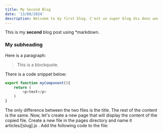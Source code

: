 ```yaml
---
title: My Second Blog
date: '13/08/2024'
description: Welcome to my first blog. C'est un super blog dis donc wouhouu c'est génial ça ! Capybara Capoyoyo
---
```


This is my **second** blog post using *markdown.

### My subheading
Here is a paragraph:

> This is a blockquote.

There is a code snippet below:
```javascript
export function myComponent(){
    return (
        <p>test</p>
    )
}
``` 
 The only difference between the two files is the title. The rest of the content is the same. 
 Now, let's create a new page that will display the content of the copied file. 
 Create a new file in the  pages  directory and name it  articles/[slug].js . 
 Add the following code to the file: 